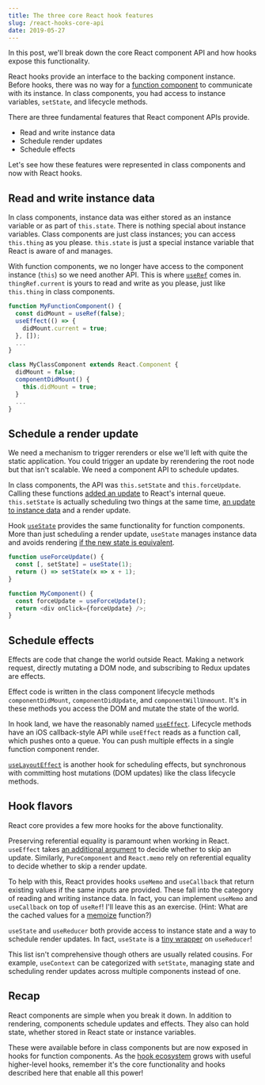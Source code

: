 ```yaml
---
title: The three core React hook features
slug: /react-hooks-core-api
date: 2019-05-27
---
```


In this post, we'll break down the core React component API and how hooks expose this functionality.

React hooks provide an interface to the backing component instance. Before hooks, there was no way for a [function component](https://reactjs.org/docs/components-and-props.html#function-and-class-components) to communicate with its instance. In class components, you had access to instance variables, `setState`, and lifecycle methods.

There are three fundamental features that React component APIs provide.

- Read and write instance data
- Schedule render updates
- Schedule effects

Let's see how these features were represented in class components and now with React hooks.

## Read and write instance data

In class components, instance data was either stored as an instance variable or as part of `this.state`. There is nothing special about instance variables. Class components are just class instances; you can access `this.thing` as you please. `this.state` is just a special instance variable that React is aware of and manages.

With function components, we no longer have access to the component instance (`this`) so we need another API. This is where [`useRef`](https://reactjs.org/docs/hooks-reference.html#useref) comes in. `thingRef.current` is yours to read and write as you please, just like `this.thing` in class components.

```js
function MyFunctionComponent() {
  const didMount = useRef(false);
  useEffect(() => {
    didMount.current = true;
  }, []);
  ...
}

class MyClassComponent extends React.Component {
  didMount = false;
  componentDidMount() {
    this.didMount = true;
  }
  ...
}
```

## Schedule a render update

We need a mechanism to trigger rerenders or else we'll left with quite the static application. You could trigger an update by rerendering the root node but that isn't scalable. We need a component API to schedule updates.

In class components, the API was `this.setState` and `this.forceUpdate`. Calling these functions [added an update](https://github.com/facebook/react/blob/5fe97dbe19917b4c49618073ccc5632b593ec9fa/packages/react-reconciler/src/ReactFiberClassComponent.js#L208) to React's internal queue. `this.setState` is actually scheduling two things at the same time, [an update to instance data](https://github.com/facebook/react/blob/5fe97dbe19917b4c49618073ccc5632b593ec9fa/packages/react-reconciler/src/ReactFiberClassComponent.js#L196) and a render update.

Hook [`useState`](https://reactjs.org/docs/hooks-reference.html#usestate) provides the same functionality for function components. More than just scheduling a render update, `useState` manages instance data and avoids rendering [if the new state is equivalent](https://github.com/facebook/react/blob/5fe97dbe19917b4c49618073ccc5632b593ec9fa/packages/react-reconciler/src/ReactFiberHooks.js#L775).

```js
function useForceUpdate() {
  const [, setState] = useState(1);
  return () => setState(x => x + 1);
}

function MyComponent() {
  const forceUpdate = useForceUpdate();
  return <div onClick={forceUpdate} />;
}
```

## Schedule effects

Effects are code that change the world outside React. Making a network request, directly mutating a DOM node, and subscribing to Redux updates are effects.

Effect code is written in the class component lifecycle methods `componentDidMount`, `componentDidUpdate`, and `componentWillUnmount`. It's in these methods you access the DOM and mutate the state of the world.

In hook land, we have the reasonably named [`useEffect`](https://reactjs.org/docs/hooks-reference.html#usestate). Lifecycle methods have an iOS callback-style API while `useEffect` reads as a function call, which pushes onto a queue. You can push multiple effects in a single function component render.

[`useLayoutEffect`](https://reactjs.org/docs/hooks-reference.html#uselayouteffect) is another hook for scheduling effects, but synchronous with committing host mutations (DOM updates) like the class lifecycle methods.

## Hook flavors

React core provides a few more hooks for the above functionality.

Preserving referential equality is paramount when working in React. `useEffect` takes [an additional argument](https://reactjs.org/docs/hooks-reference.html#conditionally-firing-an-effect) to decide whether to skip an update.  Similarly, `PureComponent` and `React.memo` rely on referential equality to decide whether to skip a render update.

To help with this, React provides hooks `useMemo` and `useCallback` that return existing values if the same inputs are provided. These fall into the category of reading and writing instance data. In fact, you can implement `useMemo` and `useCallback` on top of `useRef`! I'll leave this as an exercise. (Hint: What are the cached values for a [memoize](https://github.com/reduxjs/reselect/blob/ac77610bbb0a3cab9b280ea5ea379c2387017446/src/index.js#L22-L23) function?)

`useState` and `useReducer` both provide access to instance state and a way to schedule render updates. In fact, `useState` is a [tiny wrapper](https://github.com/facebook/react/blob/5fe97dbe19917b4c49618073ccc5632b593ec9fa/packages/react-reconciler/src/ReactFiberHooks.js#L818) on `useReducer`!

This list isn't comprehensive though others are usually related cousins. For example, `useContext` can be categorized with `setState`, managing state and scheduling render updates across multiple components instead of one.

## Recap

React components are simple when you break it down. In addition to rendering, components schedule updates and effects. They also can hold state, whether stored in React state or instance variables.

These were available before in class components but are now exposed in hooks for function components. As the [hook ecosystem](https://nikgraf.github.io/react-hooks/) grows with useful higher-level hooks, remember it's the core functionality and hooks described here that enable all this power!